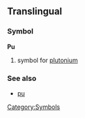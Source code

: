 ==Translingual==
===Symbol===
'''Pu'''
#{{chemistry}} symbol for [[plutonium]]
===See also===
* [[pu]]
[[Category:Symbols]]